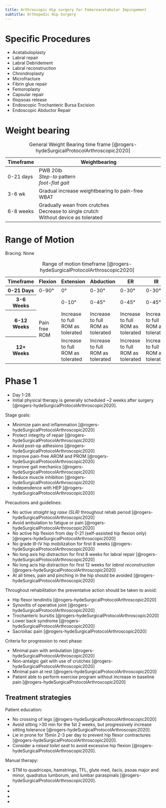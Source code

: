 ```yaml
---
title: Arthroscopic Hip surgery for Femoroacetabular Impingement
subtitle: Orthopedic Hip Surgery
---
```



# Specific Procedures

<ul>
    <li>Acetabuloplasty</li>
    <li>Labral repair</li>
    <li>Labral Debridement</li>
    <li>Labral reconstruction</li>
    <li>Chrondroplasty</li>
    <li>Microfracture</li>
    <li>Fibrin glue repair</li>
    <li>Femoroplasty</li>
    <li>Capsular repair</li>
    <li>Iliopsoas release</li>
    <li>Endoscopic Trochanteric Bursa Excision</li>
    <li>Endoscopic Abductor Repair</li>
</ul>



# Weight bearing


<table class="basic-table">
<caption>General Weight Bearing time frame [@rogers-hydeSurgicalProtocolArthroscopic2020]</caption>
<thead>
    <tr>
       <th>Timeframe</th>
       <th>Weightbearing</th>
    </tr>
</thead>
<tbody>
    <tr>
        <td>0-21 days</td>
        <td>PWB 20lb </br> <i>Step-to</i> pattern</br> <i>foot-flat gait</i></td>
    </tr>
    <tr>
        <td>3-6 wk</td>
        <td>Gradual increase weightbearing to pain-free WBAT</td>
    </tr>
    <tr>
        <td>6-8 weeks</td>
        <td>Gradually wean from crutches</br>Decrease to single crutch</br>Without device as tolerated</td>
    </tr>
</tbody>
</table>


# Range of Motion

<table class="basic-table">
    <caption>Range of motion timeframe [@rogers-hydeSurgicalProtocolArthroscopic2020]</caption>
    <thead>
        <tr>
            <th>Timeframe</th>
            <th>Flexion</th>
            <th>Extension</th>
            <th>Abduction</th>
            <th>ER</th>
            <th>IR</th>
        </tr>
    </thead>
    <tbody>
        <tr>
            <th>0-21 Days</th>
            <td>0-90&deg;</td>
            <td>0&deg;</td>
            <td>0-30&deg;</td>
            <td>0-30&deg;</td>
            <td>0-30&deg;</td>
        </tr>
        <tr>
            <th>3-6 Weeks</th>
            <td rowspan="3">Pain free ROM</td>
            <td>0-10&deg;</td>
            <td>0-45&deg;</td>
            <td>0-45&deg;</td>
            <td>0-45&deg;</td>
        </tr>
        <tr>
            <th>6-12 Weeks</th>
            <td>Increase to full ROM as tolerated</td>
            <td>Increase to full ROM as tolerated</td>
            <td>Increase to full ROM as tolerated</td>
            <td>Increase to full ROM as tolerated</td>
        </tr>
        <tr>
            <th>12+ Weeks</th>
            <td>Increase to full ROM as tolerated</td>
            <td>Increase to full ROM as tolerated</td>
            <td>Increase to full ROM as tolerated</td>
            <td>Increase to full ROM as tolerated</td>
        </tr>
    </tbody>
    <tfoot>Bracing: None</tfoot>
</table>


# Phase 1

- Day 1-28
- Initial physical therapy is generally scheduled ~2 weeks after surgery [@rogers-hydeSurgicalProtocolArthroscopic2020].

Stage goals:

- Minimize pain and inflammation [@rogers-hydeSurgicalProtocolArthroscopic2020]
- Protect integrity of repair [@rogers-hydeSurgicalProtocolArthroscopic2020]
- Avoid post-op adhesions [@rogers-hydeSurgicalProtocolArthroscopic2020]
- Improve pain-free AROM and PROM [@rogers-hydeSurgicalProtocolArthroscopic2020]
- Improve gait mechanics [@rogers-hydeSurgicalProtocolArthroscopic2020]
- Reduce muscle inhibition [@rogers-hydeSurgicalProtocolArthroscopic2020]
- Independence with HEP [@rogers-hydeSurgicalProtocolArthroscopic2020]

Precautions and guidelines:

- No active <i>straight leg raise (SLR)</i> throughout rehab period [@rogers-hydeSurgicalProtocolArthroscopic2020]
- Avoid ambulation to fatigue or pain [@rogers-hydeSurgicalProtocolArthroscopic2020]
- No active hip flexion from day 0-21 (self-assisted hip flexion only) [@rogers-hydeSurgicalProtocolArthroscopic2020]
- No grade III-IV hip mobilization for first 8 weeks [@rogers-hydeSurgicalProtocolArthroscopic2020]
- No long axis hip distraction for first 8 weeks for labral repair  [@rogers-hydeSurgicalProtocolArthroscopic2020] 
- No long acis hip distraction for first 12 weeks for <i>labral reconstruction</i> [@rogers-hydeSurgicalProtocolArthroscopic2020]
- At all times, pain and pinching in the hip should be avoided [@rogers-hydeSurgicalProtocolArthroscopic2020]

Throughout rehabilitation the preventative action should be taken to avoid:

- Hip flexor tendinitis [@rogers-hydeSurgicalProtocolArthroscopic2020]
- Synovitis of operative joint [@rogers-hydeSurgicalProtocolArthroscopic2020]
- Trochanteric bursitis [@rogers-hydeSurgicalProtocolArthroscopic2020]
- Lower back syndrome [@rogers-hydeSurgicalProtocolArthroscopic2020]
- Sacroiliac pain [@rogers-hydeSurgicalProtocolArthroscopic2020]

Criteria for progression to next phase:

- Minimal pain with ambulation [@rogers-hydeSurgicalProtocolArthroscopic2020]
- Non-antalgic gait with use of crutches [@rogers-hydeSurgicalProtocolArthroscopic2020]
- Minimal pain at rest [@rogers-hydeSurgicalProtocolArthroscopic2020]
- Patient able to perform exercise program without increase in baseline pain [@rogers-hydeSurgicalProtocolArthroscopic2020]


## Treatment strategies

Patient education:
<ul>
    <li>No crossing of legs [@rogers-hydeSurgicalProtocolArthroscopic2020]</li>
    <li>Avoid sitting >30 min for the 1st 2 weeks, but progressively increase sitting tolerance [@rogers-hydeSurgicalProtocolArthroscopic2020].</li>
    <li>Lie in prone for 15min 2-3 per day to prevent hip flexor contractures [@rogers-hydeSurgicalProtocolArthroscopic2020].</li>
    <li>Consider a <i>raised toilet seat</i> to avoid excessive hip flexion [@rogers-hydeSurgicalProtocolArthroscopic2020].</li>
</ul>

Manual therapy:

<ul>
    <li>STM to quadriceps, hamstrings, TFL, glute med, ilacis, psoas major and minor, quadratus lumborum, and lumbar paraspinals [@rogers-hydeSurgicalProtocolArthroscopic2020].</li>
    <li></li>
    <li></li>
    <li></li>
    <li></li>
</ul>
